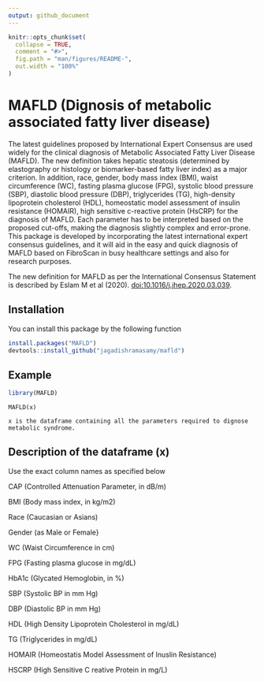 ```yaml
---
output: github_document
---
```


<!-- README.md is generated from README.Rmd. Please edit that file -->

```r
knitr::opts_chunk$set(
  collapse = TRUE,
  comment = "#>",
  fig.path = "man/figures/README-",
  out.width = "100%"
)
```

# MAFLD (Dignosis of metabolic associated fatty liver disease)

<!-- badges: start -->
<!-- badges: end -->

The latest guidelines proposed by International Expert Consensus are used widely for the clinical diagnosis of Metabolic Associated Fatty Liver Disease (MAFLD). The new definition takes hepatic steatosis (determined by elastography or histology or biomarker-based fatty liver index) as a major criterion. In addition, race, gender, body mass index (BMI), waist circumference (WC), fasting plasma glucose (FPG), systolic blood pressure (SBP), diastolic blood pressure (DBP), triglycerides (TG), high-density lipoprotein cholesterol (HDL), homeostatic model assessment of insulin resistance (HOMAIR), high sensitive c-reactive protein (HsCRP) for the diagnosis of MAFLD. Each parameter has to be interpreted based on the proposed cut-offs, making the diagnosis slightly complex and error-prone. This package is developed by incorporating the latest international expert consensus guidelines, and it will aid in the easy and quick diagnosis of MAFLD based on FibroScan in busy healthcare settings and also for research purposes. 

The new definition for MAFLD as per the International Consensus Statement is described by Eslam M et al (2020). <doi:10.1016/j.jhep.2020.03.039>.


## Installation
You can install this package by the following function

``` r
install.packages("MAFLD")
devtools::install_github("jagadishramasamy/mafld")
```

## Example

```r
library(MAFLD)
```
```
MAFLD(x)

x is the dataframe containing all the parameters required to dignose metabolic syndrome.
```

## Description of the dataframe (x)

Use the exact column names as specified below

CAP (Controlled Attenuation Parameter, in dB/m)

BMI (Body mass index, in kg/m2)

Race (Caucasian or Asians)

Gender (as Male or Female}

WC (Waist Circumference in cm)

FPG (Fasting plasma glucose in mg/dL)

HbA1c (Glycated Hemoglobin, in %)

SBP (Systolic BP in mm Hg)

DBP (Diastolic BP in mm Hg)

HDL (High Density Lipoprotein Cholesterol in mg/dL)

TG (Triglycerides in mg/dL)

HOMAIR (Homeostatis Model Assessment of Inuslin Resistance)

HSCRP (High Sensitive C reative Protein in mg/L)
